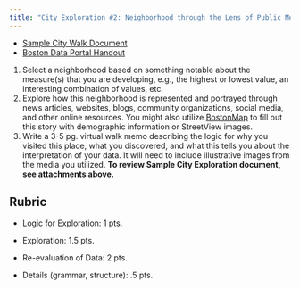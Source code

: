 ```yaml
---
title: "City Exploration #2: Neighborhood through the Lens of Public Media"
---
```


- [Sample City Walk Document](static/Sample_City Walk Document.pdf)
- [Boston Data Portal Handout](static/BostonDataPortal_Handout.pdf)


1. Select a neighborhood based on something notable about the measure(s) that you are developing, e.g., the highest or lowest value, an interesting combination of values, etc.
2. Explore how this neighborhood is represented and portrayed through news articles, websites, blogs, community organizations, social media, and other online resources. You might also utilize [BostonMap](https://worldmap.harvard.edu/boston/) to fill out this story with demographic information or StreetView images.
3. Write a 3-5 pg. virtual walk memo describing the logic for why you visited this place, what you discovered, and what this tells you about the interpretation of your data. It will need to include illustrative images from the media you utilized.
**To review Sample City Exploration document, see attachments above.**

## Rubric

- Logic for Exploration: 1 pts.

- Exploration: 1.5 pts.

- Re-evaluation of Data: 2 pts.

- Details (grammar, structure): .5 pts.

